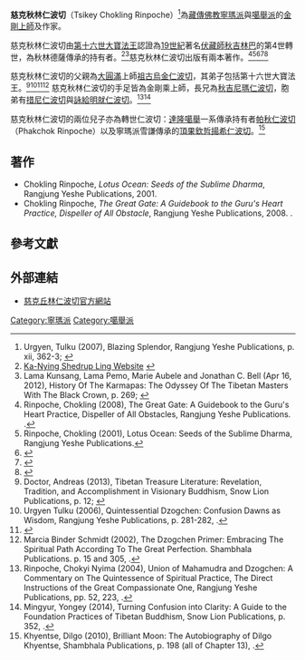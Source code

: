 {{Infobox religious biography
|name = 慈克秋林仁波切
|caption =
|birth name =
|alias =
|dharma name =
|birth_date = 1953年
|birth_place = [[藏地|藏地]]
|death_date = 2020年12月18日
|death_place = [[新加坡|新加坡]]
|nationality =
|religion = [[佛教|佛教]]
|school = [[金剛乘|金剛乘]]
|lineage = [[噶舉|噶舉]]、[[寧瑪|寧瑪]]
|title = [[祖古|祖古]]<br>[[仁波切|仁波切]]
|location =
|education =
|occupation =
|teacher =
|reincarnation of =
|predecessor = [[秋吉林巴|秋吉林巴]]
|successor =
|students =
|spouse = Sangyum Dechen Paldon
|partner =
|children = Phakchok Rinpoche、Mingyur Paldron、Kelsang Bhuti、[[頂果欽哲仁波切|頂果欽哲仁波切]]（Dilgo Khyentse Rinpoche）
|website =
}}
{{藏傳佛教}}
'''慈克秋林仁波切'''（Tsikey Chokling Rinpoche）<ref>Urgyen, Tulku (2007), Blazing Splendor, Rangjung Yeshe Publications, p. xii, 362-3; {{ISBN|978-962-7341-56-7}}</ref>為[[藏傳佛教|藏傳佛教]][[寧瑪派|寧瑪派]]與[[噶舉派|噶舉派]]的[[金剛乘|金剛]][[上師|上師]]及作家。

慈克秋林仁波切由[[第十六世大寶法王|第十六世大寶法王]]認證為[[19世紀|19世紀]]著名[[伏藏師|伏藏師]][[秋吉林巴|秋吉林巴]]的第4世轉世，為秋林德薩傳承的持有者。<ref>[http://www.shedrub.org/teacherpage.php?tid=3 Ka-Nying Shedrup Ling Website] {{Webarchive|url=https://web.archive.org/web/20150311043930/http://www.shedrub.org/teacherpage.php?tid=3 |date=2015-03-11 }}</ref><ref>Lama Kunsang, Lama Pemo, Marie Aubele and Jonathan C. Bell (Apr 16, 2012), History Of The Karmapas: The Odyssey Of The Tibetan Masters With The Black Crown, p. 269; {{ISBN|9781559393904}}</ref>慈克秋林仁波切出版有兩本著作。<ref>Rinpoche, Chokling (2008), The Great Gate: A Guidebook to the Guru's Heart Practice, Dispeller of All Obstacles, Rangjung Yeshe Publications. {{ISBN|962-7341-04-5}}.</ref><ref>Rinpoche, Chokling (2001), Lotus Ocean: Seeds of the Sublime Dharma, Rangjung Yeshe Publications.</ref><ref>{{Cite web |url=http://www.rangjung.com/books/lotus-ocean.htm |title=Lotus Ocean from Rangjung Yeshe Publications |access-date=2020-12-22 |archive-date=2016-04-13 |archive-url=https://web.archive.org/web/20160413163630/http://www.rangjung.com/books/lotus-ocean.htm |dead-url=no }}</ref><ref>{{Cite web |url=http://www.rangjung.com/authors/Tsikey_Chokling_Rinpoche_interview.htm |title=Tsikey Chokling Rinpoche's Interview for Rabsel Tibetan Buddhist Magazine |access-date=2020-12-22 |archive-date=2016-03-03 |archive-url=https://web.archive.org/web/20160303232102/http://www.rangjung.com/authors/Tsikey_Chokling_Rinpoche_interview.htm |dead-url=no }}</ref><ref>{{Cite web |url=http://www.tricycle.com/feature/keys-happiness |title=Tricycle Magazine Interview with his son, Phakchok Rinpoche, mentioning Tsikey Chokling Rinpoche |access-date=2020-12-22 |archive-date=2016-03-15 |archive-url=https://web.archive.org/web/20160315203157/http://www.tricycle.com/feature/keys-happiness |dead-url=no }}</ref>

慈克秋林仁波切的父親為[[大圓滿|大圓滿]]上師[[祖古烏金仁波切|祖古烏金仁波切]]，其弟子包括第十六世大寶法王。<ref>Doctor, Andreas (2013), Tibetan Treasure Literature: Revelation, Tradition, and Accomplishment in Visionary Buddhism, Snow Lion Publications, p. 12; {{ISBN|978-1559392365}}</ref><ref>Urgyen Tulku (2006), Quintessential Dzogchen: Confusion Dawns as Wisdom, Rangjung Yeshe Publications, p. 281-282, {{ISBN|9627341584}}.</ref><ref>{{Cite web |url=http://cglf.org/our-lineage/kyabje-tsikey-chokling-rinpoche |title=Biography of Tsikey Chokling Rinpoche |access-date=2020-12-22 |archive-date=2015-02-09 |archive-url=https://web.archive.org/web/20150209212238/http://cglf.org/our-lineage/kyabje-tsikey-chokling-rinpoche |dead-url=no }}</ref><ref>Marcia Binder Schmidt (2002), The Dzogchen Primer: Embracing The Spiritual Path According To The Great Perfection. Shambhala Publications. p. 15 and 305, {{ISBN|1-57062-829-7}}.</ref> 慈克秋林仁波切的手足皆為金剛乘上師，長兄為[[秋吉尼瑪仁波切|秋吉尼瑪仁波切]]，胞弟有[[措尼仁波切|措尼仁波切]]與[[詠給明就仁波切|詠給明就仁波切]]。<ref>Rinpoche, Chokyi Nyima (2004), Union of Mahamudra and Dzogchen: A Commentary on The Quintessence of Spiritual Practice, The Direct Instructions of the Great Compassionate One, Rangjung Yeshe Publications, pp. 52, 223, {{ISBN|9627341215}}.</ref><ref>Mingyur, Yongey (2014), Turning Confusion into Clarity: A Guide to the Foundation Practices of Tibetan Buddhism, Snow Lion Publications, p. 352, {{ISBN|1611801214}}.</ref> 

慈克秋林仁波切的兩位兒子亦為轉世仁波切：[[達隆噶舉|達隆噶舉]]一系傳承持有者[[帕秋仁波切|帕秋仁波切]]（Phakchok Rinpoche）以及寧瑪派雪謙傳承的[[頂果欽哲仁波切#轉世|頂果欽哲揚希仁波切]]。<ref>Khyentse, Dilgo (2010), Brilliant Moon: The Autobiography of Dilgo Khyentse, Shambhala Publications, p. 198 (all of Chapter 13), {{ISBN|1590307631}}.</ref>

==著作==
*Chokling Rinpoche, ''Lotus Ocean: Seeds of the Sublime Dharma'', Rangjung Yeshe Publications, 2001.
*Chokling Rinpoche, ''The Great Gate: A Guidebook to the Guru's Heart Practice, Dispeller of All Obstacle'', Rangjung Yeshe Publications, 2008. {{ISBN|962-7341-04-5}}.

==參考文獻==

{{reflist|colwidth=30em}}

==外部連結==
*[http://cglf.org/our-lineage/kyabje-tsikey-chokling-rinpoche 慈克丘林仁波切官方網站] {{Wayback|url=http://cglf.org/our-lineage/kyabje-tsikey-chokling-rinpoche |date=20150209212238 }}

[[Category:寧瑪派|Category:寧瑪派]]
[[Category:噶舉派|Category:噶舉派]]